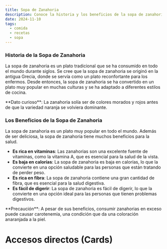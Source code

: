 ```yaml
---
title: Sopa de Zanahoria
description: Conoce la historia y los beneficios de la sopa de zanahoria, un plato tradicional en todo el mundo.
date: 2024-11-10
tags:
  - comida
  - recetas
  - sopa
---
```



### Historia de la Sopa de Zanahoria

La sopa de zanahoria es un plato tradicional que se ha consumido en todo el mundo durante siglos.
Se cree que la sopa de zanahoria se originó en la antigua Grecia, donde se servía como un plato reconfortante para los enfermos.
Desde entonces, la sopa de zanahoria se ha convertido en un plato muy popular en muchas culturas y se ha adaptado a diferentes estilos de cocina.

<Callout type="info" emoji="ℹ️">
  **Dato curioso**: La zanahoria solía ser de colores morados y rojos antes de que la variedad naranja se volviera dominante.
</Callout>

### Los Beneficios de la Sopa de Zanahoria

La sopa de zanahoria es un plato muy popular en todo el mundo. Además de ser deliciosa, la sopa de zanahoria tiene muchos beneficios para la salud.

- **Es rica en vitaminas**: Las zanahorias son una excelente fuente de vitaminas, como la vitamina A, que es esencial para la salud de la vista.
- **Es baja en calorías**: La sopa de zanahoria es baja en calorías, lo que la convierte en una opción saludable para las personas que están tratando de perder peso.
- **Es rica en fibra**: La sopa de zanahoria contiene una gran cantidad de fibra, que es esencial para la salud digestiva.
- **Es fácil de digerir**: La sopa de zanahoria es fácil de digerir, lo que la convierte en una opción ideal para las personas que tienen problemas digestivos.

<Callout type="warning" emoji="⚠️">
  **Precaución**: A pesar de sus beneficios, consumir zanahorias en exceso puede causar carotenemia, una condición que da una coloración anaranjada a la piel.
</Callout>

# Accesos directos (Cards)

<Cards>
  <Card title="¿Qué son los Callout?" href="https://nextra.site/docs/guide/built-ins/callout" />
  <Card title="¿Qué son los Tabs?" href="https://nextra.site/docs/guide/built-ins/tabs" />
  <Card title="¿Qué son los Steps?" href="https://nextra.site/docs/guide/built-ins/steps" />
</Cards>



